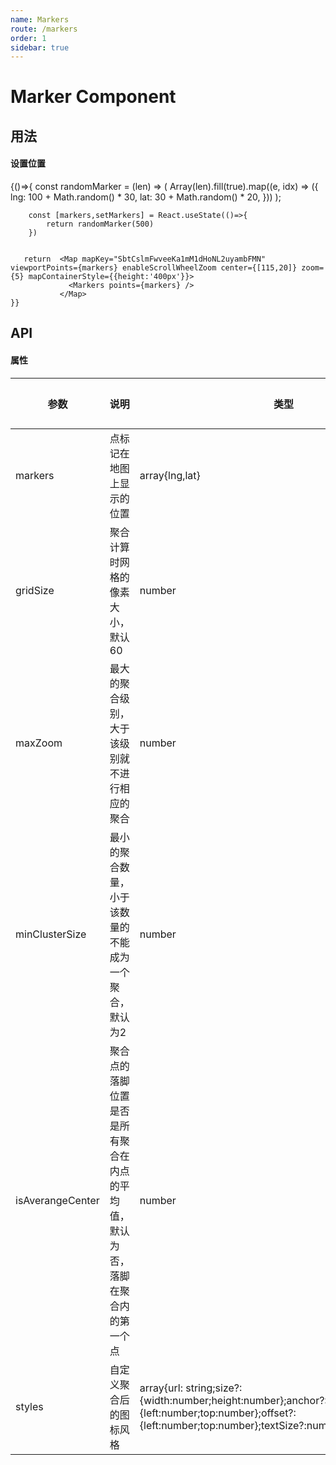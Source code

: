 ```yaml
---
name: Markers
route: /markers
order: 1
sidebar: true
---
```





# Marker Component

## 用法
#### 设置位置
<Playground>
    {()=>{
        const randomMarker = (len) => (
            Array(len).fill(true).map((e, idx) => ({
                lng: 100 + Math.random() * 30,
                lat: 30 + Math.random() * 20,
            }))
        );

        const [markers,setMarkers] = React.useState(()=>{
            return randomMarker(500)
        })


       return  <Map mapKey="SbtCslmFwveeKa1mM1dHoNL2uyambFMN"  viewportPoints={markers} enableScrollWheelZoom center={[115,20]} zoom={5} mapContainerStyle={{height:'400px'}}>
                 <Markers points={markers} />
               </Map>
    }}
</Playground>




## API

#### 属性
| 参数 | 说明 | 类型 | 默认值 |
| --- | --- | --- | --- |
| markers | 点标记在地图上显示的位置 | array\{lng,lat} | - |
| gridSize | 聚合计算时网格的像素大小，默认60 | number | - |
| maxZoom | 最大的聚合级别，大于该级别就不进行相应的聚合 | number | - |
| minClusterSize | 最小的聚合数量，小于该数量的不能成为一个聚合，默认为2 | number | - |
| isAverangeCenter |  聚合点的落脚位置是否是所有聚合在内点的平均值，默认为否，落脚在聚合内的第一个点 | number | - |
| styles | 自定义聚合后的图标风格 | array\{url: string;size?:{width:number;height:number};anchor?:{left:number;top:number};offset?:{left:number;top:number};textSize?:number;textColor?:string} | - |